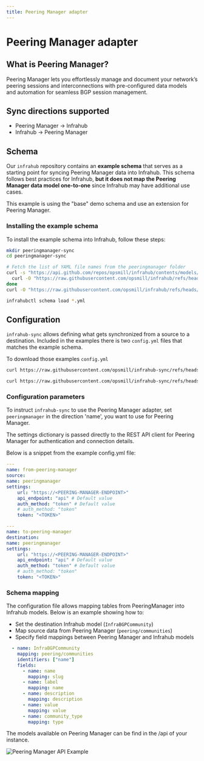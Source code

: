 ```yaml
---
title: Peering Manager adapter
---
```



<!-- vale off -->
# Peering Manager adapter

## What is Peering Manager?
<!-- vale on -->

Peering Manager lets you effortlessly manage and document your network’s peering sessions and interconnections with pre-configured data models and automation for seamless BGP session management.

## Sync directions supported

- Peering Manager → Infrahub
- Infrahub → Peering Manager

## Schema

Our `infrahub` repository contains an **example schema** that serves as a starting point for syncing Peering Manager data into Infrahub.
This schema follows best practices for Infrahub, **but it does not map the Peering Manager data model one-to-one** since Infrahub may have additional use cases.

This example is using the "base" demo schema and use an extension for Peering Manager.

<ReferenceLink title="Base Schema" url="https://github.com/opsmill/infrahub/blob/stable/models/base/" openInNewTab />
<ReferenceLink title="Peering Manager Extension" url="https://github.com/opsmill/infrahub/blob/stable/models/examples/extension_peering_manager.yml" openInNewTab />

### Installing the example schema

To install the example schema into Infrahub, follow these steps:

```bash
mkdir peeringmanager-sync
cd peeringmanager-sync

# Fetch the list of YAML file names from the peeringmanager folder
curl -s "https://api.github.com/repos/opsmill/infrahub/contents/models/base?ref=stable" | jq -r '.[].name | select(endswith(".yml"))' | while read file; do
  curl -O "https://raw.githubusercontent.com/opsmill/infrahub/refs/heads/stable/models/base/$file"
done
curl -O "https://raw.githubusercontent.com/opsmill/infrahub/refs/heads/stable/models/examples/extension_peering_manager.yml"

infrahubctl schema load *.yml
```

## Configuration

`infrahub-sync` allows defining what gets synchronized from a source to a destination.
Included in the examples there is two `config.yml` files that matches the example schema.

<ReferenceLink title="Source config.yml" url="https://github.com/opsmill/infrahub-sync/blob/main/examples/peering-manager_to_infrahub/config.yml" openInNewTab />
<ReferenceLink title="Destination config.yml" url="https://github.com/opsmill/infrahub-sync/blob/main/examples/infrahub_to_peering-manager/config.yml" openInNewTab />

To download those examples `config.yml`

```bash title="peering-manager to infrahub"
curl https://raw.githubusercontent.com/opsmill/infrahub-sync/refs/heads/main/examples/peering-manager_to_infrahub/config.yml > config.yml
```

```bash title="infrahub to peering-manager"
curl https://raw.githubusercontent.com/opsmill/infrahub-sync/refs/heads/main/examples/infrahub_to_peering-manager/config.yml > config.yml
```

### Configuration parameters

To instruct `infrahub-sync` to use the Peering Manager adapter, set `peeringmanager` in the direction 'name', you want to use for Peering Manager.

The settings dictionary is passed directly to the REST API client for Peering Manager for authentication and connection details.

Below is a snippet from the example config.yml file:

<Tabs>
  <TabItem value="Source example" default>

  ```yaml
  ---
  name: from-peering-manager
  source:
  name: peeringmanager
  settings:
      url: "https://<PEERING-MANAGER-ENDPOINT>"
      api_endpoint: "api" # Default value
      auth_method: "token" # Default value
      # auth_method: "token"
      token: "<TOKEN>"
  ```

  </TabItem>

  <TabItem value="Destination example">

  ```yaml
  ---
  name: to-peering-manager
  destination:
  name: peeringmanager
  settings:
      url: "https://<PEERING-MANAGER-ENDPOINT>"
      api_endpoint: "api" # Default value
      auth_method: "token" # Default value
      # auth_method: "token"
      token: "<TOKEN>"

  ```

  </TabItem>
</Tabs>

### Schema mapping

The configuration file allows mapping tables from PeeringManager into Infrahub models.
Below is an example showing how to:

- Set the destination Infrahub model (`InfraBGPCommunity`)
- Map source data from Peering Manager (`peering/communities`)
- Specify field mappings between Peering Manager and Infrahub models

```yaml
  - name: InfraBGPCommunity
    mapping: peering/communities
    identifiers: ["name"]
    fields:
      - name: name
        mapping: slug
      - name: label
        mapping: name
      - name: description
        mapping: description
      - name: value
        mapping: value
      - name: community_type
        mapping: type
```

The models available on Peering Manager can be find in the /api of your instance.

<ReferenceLink title="Peering Manager API Swagger" url="https://demo.peering-manager.net/api/schema/swagger-ui" openInNewTab />

![Peering Manager API Example](../media/peering-manager-api.png)
